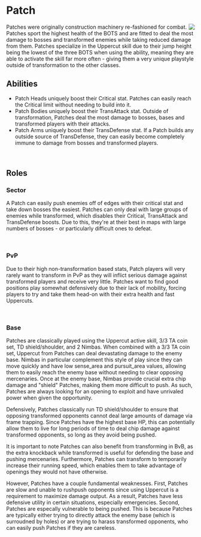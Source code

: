 # Patch
<img src="https://cdn.discordapp.com/attachments/1078416960527802469/1079422189599727696/patch.png" style="float: right"/>
Patches were originally construction machinery re-fashioned for combat. Patches sport the highest health of the BOTS and are fitted to deal the most damage to bosses and transformed enemies while taking reduced damage from them. Patches specialize in the Uppercut skill due to their jump height being the lowest of the three BOTS when using the ability, meaning they are able to activate the skill far more often - giving them a very unique playstyle outside of transformation to the other classes.

<br/>

## Abilities
- Patch Heads uniquely boost their Critical stat. Patches can easily reach the Critical limit without needing to build into it.
- Patch Bodies uniquely boost their TransAttack stat. Outside of transformation, Patches deal the most damage to bosses, bases and transformed players with their attacks.
- Patch Arms uniquely boost their TransDefense stat. If a Patch builds any outside source of TransDefense, they can easily become completely immune to damage from bosses and transformed players.

<br/>

## Roles
### Sector
A Patch can easily push enemies off of edges with their critical stat and take down bosses the easiest. Patches can only deal with large groups of enemies while transformed, which disables their Critical, TransAttack and TransDefense boosts. Due to this, they're at their best in maps with large numbers of bosses - or particularly difficult ones to defeat.

<br/>

### PvP
Due to their high non-transformation based stats, Patch players will very rarely want to transform in PvP as they will inflict serious damage against transformed players and receive very little. Patches want to find good positions play somewhat defensively due to their lack of mobility, forcing players to try and take them head-on with their extra health and fast Uppercuts.

<br/>

### Base
Patches are classically played using the Uppercut active skill, 3/3 TA coin set, TD shield/shoulder, and 2 Nimbas. When combined with a 3/3 TA coin set, Uppercut from Patches can deal devastating damage to the enemy base. Nimbas in particular complement this style of play since they can move quickly and have low sense_area and pursuit_area values, allowing them to easily reach the enemy base without needing to clear opposing mercenaries. Once at the enemy base, Nimbas provide crucial extra chip damage and "shield" Patches, making them more difficult to push. As such, Patches are always looking for an opening to exploit and have unrivaled power when given the opportunity.

Defensively, Patches classically run TD shield/shoulder to ensure that opposing transformed opponents cannot deal large amounts of damage via frame trapping. Since Patches have the highest base HP, this can potentially allow them to live for long periods of time to deal chip damage against transformed opponents, so long as they avoid being pushed.

It is important to note Patches can also benefit from transforming in BvB, as the extra knockback while transformed is useful for defending the base and pushing mercenaries. Furthermore, Patches can transform to temporarily increase their running speed, which enables them to take advantage of openings they would not have otherwise.

However, Patches have a couple fundamental weaknesses. First, Patches are slow and unable to rushpush opponents since using Uppercut is a requirement to maximize damage output. As a result, Patches have less defensive utility in certain situations, especially emergencies. Second, Patches are especally vulnerable to being pushed. This is because Patches are typically either trying to directly attack the enemy base (which is surroudned by holes) or are trying to harass transformed opponents, who can easily push Patches if they are careless.
